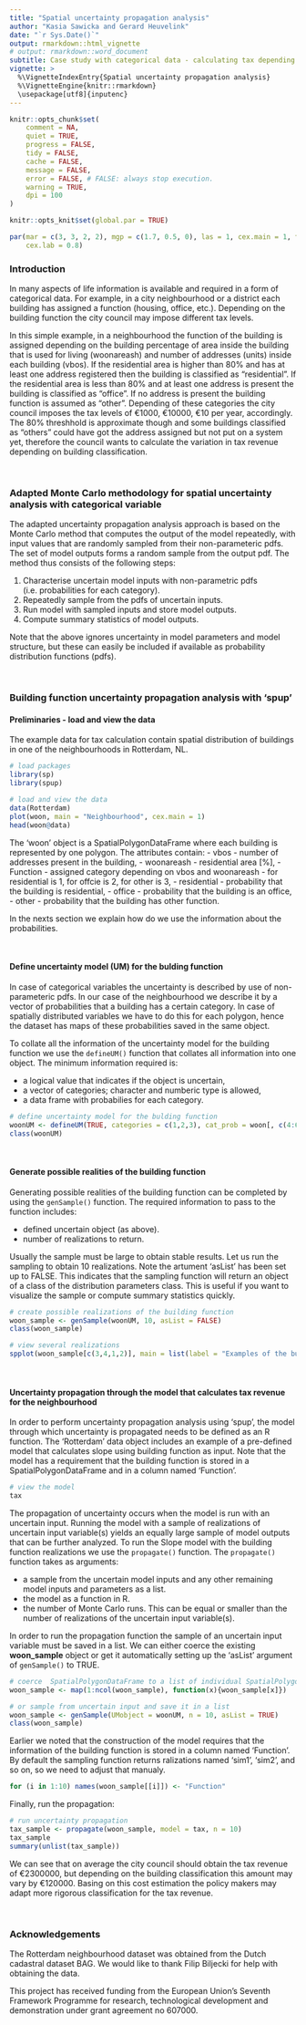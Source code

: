 ```yaml
---
title: "Spatial uncertainty propagation analysis"
author: "Kasia Sawicka and Gerard Heuvelink"
date: "`r Sys.Date()`"
output: rmarkdown::html_vignette
# output: rmarkdown::word_document
subtitle: Case study with categorical data - calculating tax depending on a building function.
vignette: >
  %\VignetteIndexEntry{Spatial uncertainty propagation analysis}
  %\VignetteEngine{knitr::rmarkdown}
  \usepackage[utf8]{inputenc}
---
```



```r
knitr::opts_chunk$set(
    comment = NA,
    quiet = TRUE,
    progress = FALSE,
    tidy = FALSE,
    cache = FALSE,
    message = FALSE,
    error = FALSE, # FALSE: always stop execution.
    warning = TRUE,
    dpi = 100
)
```

```r
knitr::opts_knit$set(global.par = TRUE)
```

```r
par(mar = c(3, 3, 2, 2), mgp = c(1.7, 0.5, 0), las = 1, cex.main = 1, tcl = -0.2, cex.axis = 0.8,
    cex.lab = 0.8)
```


### Introduction

In many aspects of life information is available and required in a form of categorical data. For example, in a city neighbourhood or a district each building has assigned a function (housing, office, etc.). Depending on the building function the city council may impose different tax levels. 

In this simple example, in a neighbourhood the function of the building is assigned depending on the building percentage of area inside the building that is used for living (woonareash) and number of addresses (units) inside each building (vbos). If the residential area is higher than 80% and has at least one address registered then the building is classified as "residential". If the residential area is less than 80% and at least one address is present the building is classified as "office". If no address is present the building function is assumed as "other". Depending of these categories the city council imposes the tax levels of €1000, €10000, €10 per year, accordingly. The 80% threshhold is approximate though and some buildings classified as "others" could have got the address assigned but not put on a system yet, therefore the council wants to calculate the variation in tax revenue depending on building classification. 

<br>

### Adapted Monte Carlo methodology for spatial uncertainty analysis with categorical variable

The adapted uncertainty propagation analysis approach is based on the Monte Carlo method that computes the output of the model repeatedly, with input values that are randomly sampled from their non-parameteric pdfs. The set of model outputs forms a random sample from the output pdf. The method thus consists of the following steps:

1.	Characterise uncertain model inputs with non-parametric pdfs (i.e. probabilities for each category).
1.	Repeatedly sample from the pdfs of uncertain inputs.
1.	Run model with sampled inputs and store model outputs.
1. 	Compute summary statistics of model outputs.

Note that the above ignores uncertainty in model parameters and model structure, but these can easily be included if available as probability distribution functions (pdfs).  

<br>

### Building function uncertainty propagation analysis with 'spup'

#### Preliminaries - load and view the data

The example data for tax calculation contain spatial distribution of buildings in one of the neighbourhoods in Rotterdam, NL. 


```r
# load packages
library(sp)
library(spup)

# load and view the data
data(Rotterdam)
plot(woon, main = "Neighbourhood", cex.main = 1)
head(woon@data)
```

The 'woon' object is a SpatialPolygonDataFrame where each building is represented by one polygon. The attributes contain:
- vbos - number of addresses present in the building,
- woonareash - residential area [%],
- Function - assigned category depending on vbos and woonareash - for residential is 1, for offcie is 2, for other is 3,
- residential - probability that the building is residential,
- office - probability that the building is an office,
- other - probability that the building has other function.

In the nexts section we explain how do we use the information about the probabilities.

<br>

#### Define uncertainty model (UM) for the bulding function

In case of categorical variables the uncertainty is described by use of non-parameteric pdfs. In our case of the neighbourhood we describe it by a vector of probabilities that a building has a certain category. In case of spatially distributed variables we have to do this for each polygon, hence the dataset has maps of these probabilities saved in the same object. 

To collate all the information of the uncertainty model for the building function we use the `defineUM()` function that collates all information into one object. The minimum information required is:

* a logical value that indicates if the object is uncertain,
* a vector of categories; character and numberic type is allowed, 
* a data frame with probabilies for each category.

```r

# define uncertainty model for the bulding function
woonUM <- defineUM(TRUE, categories = c(1,2,3), cat_prob = woon[, c(4:6)])
class(woonUM)

```

<br>

#### Generate possible realities of the building function

Generating possible realities of the building function can be completed by using the `genSample()` function. The required information to pass to the function includes:

* defined uncertain object (as above).
* number of realizations to return.

Usually the sample must be large to obtain stable results. Let us run the sampling to obtain 10 realizations. Note the artument 'asList' has been set up to FALSE. This indicates that the sampling function will return an object of a class of the distribution parameters class. This is useful if you want to visualize the sample or compute summary statistics quickly.

```r
# create possible realizations of the building function
woon_sample <- genSample(woonUM, 10, asList = FALSE)
class(woon_sample)

# view several realizations
spplot(woon_sample[c(3,4,1,2)], main = list(label = "Examples of the building function realizations", cex = 1))
```

<br>

#### Uncertainty propagation through the model that calculates tax revenue for the neighbourhood 

In order to perform uncertainty propagation analysis using 'spup', the model through which uncertainty is propagated needs to be defined as an R function. The 'Rotterdam' data object includes an example of a pre-defined model that calculates slope using building function as input. Note that the model has a requirement that the building function is stored in a SpatialPolygonDataFrame and in a column named 'Function'.

```r
# view the model
tax
```

The propagation of uncertainty occurs when the model is run with an uncertain input. Running the model with a sample of realizations of uncertain input variable(s) yields an equally large sample of model outputs that can be further analyzed. To run the Slope model with the building function realizations we use the `propagate()` function. The `propagate()` function takes as arguments:

* a sample from the uncertain model inputs and any other remaining model inputs and parameters as a list.
* the model as a function in R.
* the number of Monte Carlo runs. This can be equal or smaller than the number of realizations of the uncertain input variable(s).

In order to run the propagation function the sample of an uncertain input variable must be saved in a list. We can either coerce the existing **woon_sample** object or get it automatically setting up the 'asList' argument of `genSample()` to TRUE.

```r
# coerce  SpatialPolygonDataFrame to a list of individual SpatialPolygonDataFrames
woon_sample <- map(1:ncol(woon_sample), function(x){woon_sample[x]})

# or sample from uncertain input and save it in a list
woon_sample <- genSample(UMobject = woonUM, n = 10, asList = TRUE)
class(woon_sample)
```

Earlier we noted that the construction of the model requires that the information of the building function is stored in a column named 'Function'. By default the sampling function returns ralizations named 'sim1', 'sim2', and so on, so we need to adjust that manualy. 

```r
for (i in 1:10) names(woon_sample[[i]]) <- "Function"
```

Finally, run the propagation:

```r
# run uncertainty propagation
tax_sample <- propagate(woon_sample, model = tax, n = 10)
tax_sample
summary(unlist(tax_sample))
```

We can see that on average the city council should obtain the tax revenue of €2300000, but depending on the building classification this amount may vary by €120000. Basing on this cost estimation the policy makers may adapt more rigorous classification for the tax revenue.

<br>



### Acknowledgements

The Rotterdam neighbourhood dataset was obtained from the Dutch cadastral dataset BAG. We would like to thank Filip Biljecki for help with obtaining the data.

This project has received funding from the European Union’s Seventh Framework Programme for research, technological development and demonstration under grant agreement no 607000.

